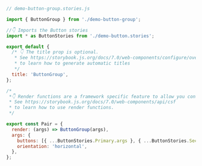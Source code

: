 ```js
// demo-button-group.stories.js

import { ButtonGroup } from './demo-button-group';

//👇 Imports the Button stories
import * as ButtonStories from './demo-button.stories';

export default {
  /* 👇 The title prop is optional.
   * See https://storybook.js.org/docs/7.0/web-components/configure/overview#configure-story-loading
   * to learn how to generate automatic titles
   */
  title: 'ButtonGroup',
};

/*
 *👇 Render functions are a framework specific feature to allow you control on how the component renders.
 * See https://storybook.js.org/docs/7.0/web-components/api/csf
 * to learn how to use render functions.
 */

export const Pair = {
  render: (args) => ButtonGroup(args),
  args: {
    buttons: [{ ...ButtonStories.Primary.args }, { ...ButtonStories.Secondary.args }],
    orientation: 'horizontal',
  },
};
```